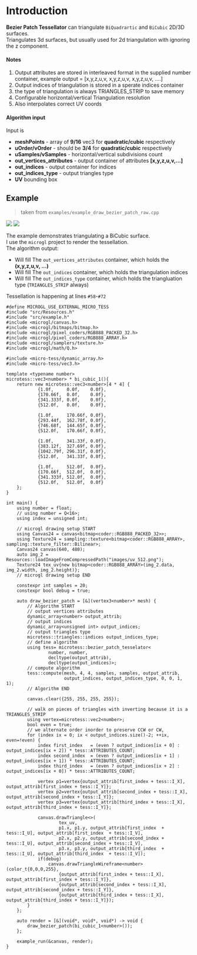 # Introduction
**Bezier Patch Tessellator** can triangulate `BiQuadrartic` and `BiCubic` 2D/3D surfaces.  
Triangulates 3d surfaces, but usually used for 2d triangulation with ignoring the z component.

#### Notes
1. Output attributes are stored in interleaved format in the supplied number container, example
   output = [x,y,z,u,v, x,y,z,u,v, x,y,z,u,v, ....]
2. Output indices of triangulation is stored in a sperate indices container
3. the type of triangulation is always TRIANGLES_STRIP to save memory
4. Configurable horizontal/vertical Triangulation resolution
5. Also interpolates correct UV coords

#### Algorithm input
Input is
- **meshPoints** - array of **9/16** vec3 for **quadratic/cubic** respectively
- **uOrder/vOrder** - should be **3/4** for **quadratic/cubic** respectively
- **uSamples/vSamples** - horizontal/vertical subdivisions count
- **out_vertices_attributes** - output container of attributes **[x,y,z,u,v,...]**
- **out_indices** - output container for indices
- **out_indices_type** - output triangles type
- **UV** bounding box

## Example

> taken from `examples/example_draw_bezier_patch_raw.cpp`

<div style={{margin: "auto" }}>
<img src="/images/tess/bezier-patch.png" style={{height:"250px", display: "inline-block"}} />
<img src="/images/tess/bezier-patch-2.png" style={{height:"250px", display:"inline-block"}} />
</div>

The example demonstrates triangulating a BiCubic surface.  
I use the `microgl` project to render the tessellation.  
The algorithm output:
- Will fill The `out_vertices_attributes` container, which holds the **(x,y,z,u,v, ...)**
- Will fill The `out_indices` container, which holds the triangulation indices
- Will fill The `out_indices_type` container, which holds the triangluation type (`TRIANGLES_STRIP` always)

Tessellation is happening at lines `#58`-`#72`

```lang=cpp&lines=58-72&showLinesNumbers
#define MICROGL_USE_EXTERNAL_MICRO_TESS
#include "src/Resources.h"
#include "src/example.h"
#include <microgl/canvas.h>
#include <microgl/bitmaps/bitmap.h>
#include <microgl/pixel_coders/RGB888_PACKED_32.h>
#include <microgl/pixel_coders/RGB888_ARRAY.h>
#include <microgl/samplers/texture.h>
#include <microgl/math/Q.h>

#include <micro-tess/dynamic_array.h>
#include <micro-tess/vec3.h>

template <typename number>
microtess::vec3<number> * bi_cubic_1(){
    return new microtess::vec3<number>[4 * 4] {
            {1.0f,     0.0f,    0.0f},
            {170.66f,  0.0f,    0.0f},
            {341.333f, 0.0f,    0.0f},
            {512.0f,   0.0f,    0.0f},

            {1.0f,     170.66f, 0.0f},
            {293.44f,  162.78f, 0.0f},
            {746.68f,  144.65f, 0.0f},
            {512.0f,   170.66f, 0.0f},

            {1.0f,     341.33f, 0.0f},
            {383.12f,  327.69f, 0.0f},
            {1042.79f, 296.31f, 0.0f},
            {512.0f,   341.33f, 0.0f},

            {1.0f,     512.0f,  0.0f},
            {170.66f,  512.0f,  0.0f},
            {341.333f, 512.0f,  0.0f},
            {512.0f,   512.0f,  0.0f}
    };
}

int main() {
    using number = float;
    // using number = Q<16>;
    using index = unsigned int;

    // microgl drawing setup START
    using Canvas24 = canvas<bitmap<coder::RGB888_PACKED_32>>;
    using Texture24 = sampling::texture<bitmap<coder::RGB888_ARRAY>, sampling::texture_filter::Bilinear>;
    Canvas24 canvas(640, 480);
    auto img_2 = Resources::loadImageFromCompressedPath("images/uv_512.png");
    Texture24 tex_uv{new bitmap<coder::RGB888_ARRAY>(img_2.data, img_2.width, img_2.height)};
    // microgl drawing setup END

    constexpr int samples = 20;
    constexpr bool debug = true;

    auto draw_bezier_patch = [&](vertex3<number>* mesh) {
        // Algorithm START
        // output vertices attributes
        dynamic_array<number> output_attrib;
        // output indices
        dynamic_array<unsigned int> output_indices;
        // output triangles type
        microtess::triangles::indices output_indices_type;
        // define algorithm
        using tess= microtess::bezier_patch_tesselator<
                number, number,
                decltype(output_attrib),
                decltype(output_indices)>;
        // compute algorithm
        tess::compute(mesh, 4, 4, samples, samples, output_attrib,
                      output_indices, output_indices_type, 0, 0, 1, 1);
        // Algorithm END
        
        canvas.clear({255, 255, 255, 255});

        // walk on pieces of triangles with inverting because it is a TRIANGLES_STRIP
        using vertex=microtess::vec2<number>;
        bool even = true;
        // we alternate order inorder to preserve CCW or CW,
        for (index ix = 0; ix < output_indices.size()-2; ++ix, even=!even) { 
            index first_index   = (even ? output_indices[ix + 0] : output_indices[ix + 2]) * tess::ATTRIBUTES_COUNT;
            index second_index  = (even ? output_indices[ix + 1] : output_indices[ix + 1]) * tess::ATTRIBUTES_COUNT;
            index third_index   = (even ? output_indices[ix + 2] : output_indices[ix + 0]) * tess::ATTRIBUTES_COUNT;

            vertex p1=vertex{output_attrib[first_index + tess::I_X], output_attrib[first_index + tess::I_Y]};
            vertex p2=vertex{output_attrib[second_index + tess::I_X], output_attrib[second_index + tess::I_Y]};
            vertex p3=vertex{output_attrib[third_index + tess::I_X], output_attrib[third_index + tess::I_Y]};

            canvas.drawTriangle<>(
                    tex_uv,
                    p1.x, p1.y, output_attrib[first_index  + tess::I_U], output_attrib[first_index  + tess::I_V],
                    p2.x, p2.y, output_attrib[second_index + tess::I_U], output_attrib[second_index + tess::I_V],
                    p3.x, p3.y, output_attrib[third_index  + tess::I_U], output_attrib[third_index  + tess::I_V]);
            if(debug)
                canvas.drawTriangleWireframe<number>(color_t{0,0,0,255},
                    {output_attrib[first_index + tess::I_X], output_attrib[first_index + tess::I_Y]},
                    {output_attrib[second_index + tess::I_X], output_attrib[second_index + tess::I_Y]},
                    {output_attrib[third_index + tess::I_X], output_attrib[third_index + tess::I_Y]});
        }
    };

    auto render = [&](void*, void*, void*) -> void {
        draw_bezier_patch(bi_cubic_1<number>());
    };

    example_run(&canvas, render);
}
```